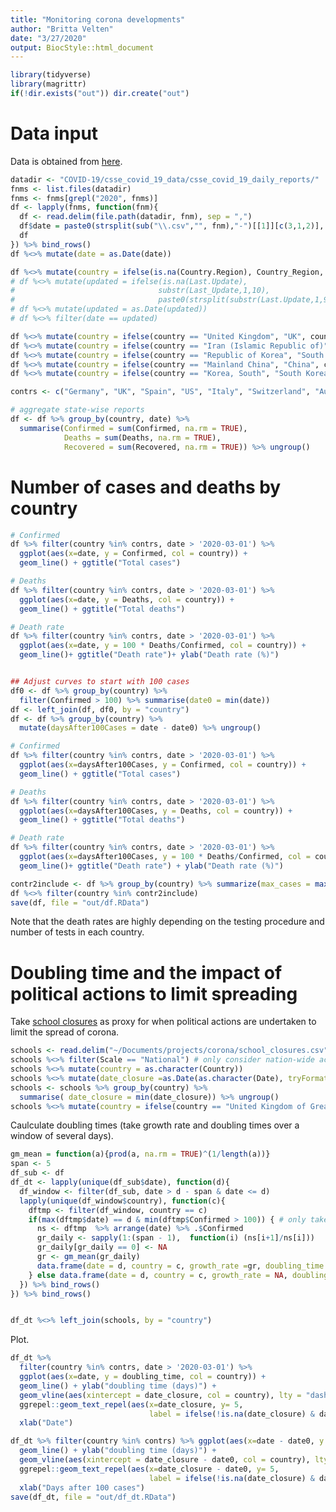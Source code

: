 ```yaml
---
title: "Monitoring corona developments"
author: "Britta Velten"
date: "3/27/2020"
output: BiocStyle::html_document
---
```


```r
library(tidyverse)
library(magrittr)
if(!dir.exists("out")) dir.create("out")
```

# Data input
Data is obtained from [here](https://github.com/CSSEGISandData/COVID-19).
```r
datadir <- "COVID-19/csse_covid_19_data/csse_covid_19_daily_reports/"
fnms <- list.files(datadir)
fnms <- fnms[grepl("2020", fnms)]
df <- lapply(fnms, function(fnm){
  df <- read.delim(file.path(datadir, fnm), sep = ",")
  df$date = paste0(strsplit(sub("\\.csv","", fnm),"-")[[1]][c(3,1,2)], collapse = "-") # reformat date
  df
}) %>% bind_rows()
df %<>% mutate(date = as.Date(date))

df %<>% mutate(country = ifelse(is.na(Country.Region), Country_Region, Country.Region))
# df %<>% mutate(updated = ifelse(is.na(Last.Update),
#                                substr(Last_Update,1,10),
#                                paste0(strsplit(substr(Last.Update,1,9),"/")[[1]][c(3,1,2)], collapse = "-"))) 
# df %<>% mutate(updated = as.Date(updated))
# df %<>% filter(date == updated)

df %<>% mutate(country = ifelse(country == "United Kingdom", "UK", country))
df %<>% mutate(country = ifelse(country == "Iran (Islamic Republic of)", "Iran", country))
df %<>% mutate(country = ifelse(country == "Republic of Korea", "South Korea", country))
df %<>% mutate(country = ifelse(country == "Mainland China", "China", country))
df %<>% mutate(country = ifelse(country == "Korea, South", "South Korea", country))

contrs <- c("Germany", "UK", "Spain", "US", "Italy", "Switzerland", "Austria")

# aggregate state-wise reports
df <- df %>% group_by(country, date) %>%
  summarise(Confirmed = sum(Confirmed, na.rm = TRUE),
            Deaths = sum(Deaths, na.rm = TRUE),
            Recovered = sum(Recovered, na.rm = TRUE)) %>% ungroup()
```

# Number of cases and deaths by country
```r
# Confirmed
df %>% filter(country %in% contrs, date > '2020-03-01') %>%
  ggplot(aes(x=date, y = Confirmed, col = country)) +
  geom_line() + ggtitle("Total cases")

# Deaths
df %>% filter(country %in% contrs, date > '2020-03-01') %>%
  ggplot(aes(x=date, y = Deaths, col = country)) +
  geom_line() + ggtitle("Total deaths")

# Death rate
df %>% filter(country %in% contrs, date > '2020-03-01') %>% 
  ggplot(aes(x=date, y = 100 * Deaths/Confirmed, col = country)) +
  geom_line()+ ggtitle("Death rate")+ ylab("Death rate (%)")


## Adjust curves to start with 100 cases
df0 <- df %>% group_by(country) %>%
  filter(Confirmed > 100) %>% summarise(date0 = min(date))
df <- left_join(df, df0, by = "country")
df <- df %>% group_by(country) %>%
  mutate(daysAfter100Cases = date - date0) %>% ungroup()

# Confirmed
df %>% filter(country %in% contrs, date > '2020-03-01') %>%
  ggplot(aes(x=daysAfter100Cases, y = Confirmed, col = country)) +
  geom_line() + ggtitle("Total cases")

# Deaths
df %>% filter(country %in% contrs, date > '2020-03-01') %>%
  ggplot(aes(x=daysAfter100Cases, y = Deaths, col = country)) +
  geom_line() + ggtitle("Total deaths")

# Death rate
df %>% filter(country %in% contrs, date > '2020-03-01') %>% 
  ggplot(aes(x=daysAfter100Cases, y = 100 * Deaths/Confirmed, col = country)) +
  geom_line()+ ggtitle("Death rate") + ylab("Death rate (%)")

contr2include <- df %>% group_by(country) %>% summarize(max_cases = max(Confirmed)) %>% filter(max_cases > 1000) %>% .$country %>% unique()
df %<>% filter(country %in% contr2include)
save(df, file = "out/df.RData")
```
Note that the death rates are highly depending on the testing procedure and number of tests in each country.

# Doubling time and the impact of political actions to limit spreading
Take [school closures](https://en.unesco.org/sites/default/files/covid_impact_education.csv) as proxy for when political actions are undertaken to limit the spread of corona.
```r
schools <- read.delim("~/Documents/projects/corona/school_closures.csv", sep = ",")
schools %<>% filter(Scale == "National") # only consider nation-wide actions
schools %<>% mutate(country = as.character(Country))
schools %<>% mutate(date_closure =as.Date(as.character(Date), tryFormats ="%d/%m/%Y"))
schools <- schools %>% group_by(country) %>%
  summarise( date_closure = min(date_closure)) %>% ungroup()
schools %<>% mutate(country = ifelse(country == "United Kingdom of Great Britain and Northern Ireland", "UK", country))
```

Caulculate doubling times (take growth rate and doubling times over a window of several days).
```r
gm_mean = function(a){prod(a, na.rm = TRUE)^(1/length(a))}
span <- 5
df_sub <- df 
df_dt <- lapply(unique(df_sub$date), function(d){
  df_window <- filter(df_sub, date > d - span & date <= d)
  lapply(unique(df_window$country), function(c){
    dftmp <- filter(df_window, country == c)
    if(max(dftmp$date) == d & min(dftmp$Confirmed > 100)) { # only take points with sufficinet hig sample number and time span available
      ns <- dftmp  %>% arrange(date) %>% .$Confirmed
      gr_daily <- sapply(1:(span - 1),  function(i) (ns[i+1]/ns[i]))
      gr_daily[gr_daily == 0] <- NA
      gr <- gm_mean(gr_daily)
      data.frame(date = d, country = c, growth_rate =gr, doubling_time = log(2)/log(gr), date0 = unique(dftmp$date0))
    } else data.frame(date = d, country = c, growth_rate = NA, doubling_time = NA)
  }) %>% bind_rows()
}) %>% bind_rows()


df_dt %<>% left_join(schools, by = "country")
```


Plot.
```r
df_dt %>%
  filter(country %in% contrs, date > '2020-03-01') %>%
  ggplot(aes(x=date, y = doubling_time, col = country)) +
  geom_line() + ylab("doubling time (days)") +
  geom_vline(aes(xintercept = date_closure, col = country), lty = "dashed") +
  ggrepel::geom_text_repel(aes(x=date_closure, y= 5,
                               label = ifelse(!is.na(date_closure) & date == date_closure,  country, ""))) +
  xlab("Date")

df_dt %>% filter(country %in% contrs) %>% ggplot(aes(x=date - date0, y = doubling_time, col = country)) +
  geom_line() + ylab("doubling time (days)") +
  geom_vline(aes(xintercept = date_closure - date0, col = country), lty = "dashed") +
  ggrepel::geom_text_repel(aes(x=date_closure - date0, y= 5,
                               label = ifelse(!is.na(date_closure) & date == date_closure ,  country, ""))) +
  xlab("Days after 100 cases")
save(df_dt, file = "out/df_dt.RData")
```

